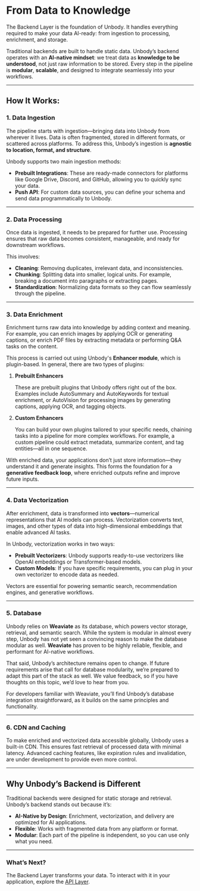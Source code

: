 

# From Data to Knowledge

The Backend Layer is the foundation of Unbody. It handles everything required to make your data AI-ready: from ingestion to processing, enrichment, and storage.

Traditional backends are built to handle static data. Unbody’s backend operates with an **AI-native mindset**: we treat data as **knowledge to be understood**, not just raw information to be stored. Every step in the pipeline is **modular**, **scalable**, and designed to integrate seamlessly into your workflows.

---

## How It Works:

### **1. Data Ingestion**

The pipeline starts with ingestion—bringing data into Unbody from wherever it lives. Data is often fragmented, stored in different formats, or scattered across platforms. To address this, Unbody’s ingestion is **agnostic to location, format, and structure**.

Unbody supports two main ingestion methods:

- **Prebuilt Integrations**: These are ready-made connectors for platforms like Google Drive, Discord, and GitHub, allowing you to quickly sync your data.
- **Push API**: For custom data sources, you can define your schema and send data programmatically to Unbody.

---

### **2. Data Processing**

Once data is ingested, it needs to be prepared for further use. Processing ensures that raw data becomes consistent, manageable, and ready for downstream workflows.

This involves:

- **Cleaning**: Removing duplicates, irrelevant data, and inconsistencies.
- **Chunking**: Splitting data into smaller, logical units. For example, breaking a document into paragraphs or extracting pages.
- **Standardization**: Normalizing data formats so they can flow seamlessly through the pipeline.

---

### **3. Data Enrichment**

Enrichment turns raw data into knowledge by adding context and meaning. For example, you can enrich images by applying OCR or generating captions, or enrich PDF files by extracting metadata or performing Q&A tasks on the content.

This process is carried out using Unbody's **Enhancer module**, which is plugin-based. In general, there are two types of plugins:

1. **Prebuilt Enhancers**
    
    These are prebuilt plugins that Unbody offers right out of the box. Examples include AutoSummary and AutoKeywords for textual enrichment, or AutoVision for processing images by generating captions, applying OCR, and tagging objects.
    
2. **Custom Enhancers**
    
    You can build your own plugins tailored to your specific needs, chaining tasks into a pipeline for more complex workflows. For example, a custom pipeline could extract metadata, summarize content, and tag entities—all in one sequence.
    

With enriched data, your applications don’t just store information—they understand it and generate insights. This forms the foundation for a **generative feedback loop**, where enriched outputs refine and improve future inputs.

---

### **4. Data Vectorization**

After enrichment, data is transformed into **vectors**—numerical representations that AI models can process. Vectorization converts text, images, and other types of data into high-dimensional embeddings that enable advanced AI tasks.

In Unbody, vectorization works in two ways:

- **Prebuilt Vectorizers**: Unbody supports ready-to-use vectorizers like OpenAI embeddings or Transformer-based models.
- **Custom Models**: If you have specific requirements, you can plug in your own vectorizer to encode data as needed.

Vectors are essential for powering semantic search, recommendation engines, and generative workflows.

---

### **5. Database**

Unbody relies on **Weaviate** as its database, which powers vector storage, retrieval, and semantic search. While the system is modular in almost every step, Unbody has not yet seen a convincing reason to make the database modular as well. **Weaviate** has proven to be highly reliable, flexible, and performant for AI-native workflows.

That said, Unbody’s architecture remains open to change. If future requirements arise that call for database modularity, we’re prepared to adapt this part of the stack as well. We value feedback, so if you have thoughts on this topic, we’d love to hear from you.

For developers familiar with Weaviate, you’ll find Unbody’s database integration straightforward, as it builds on the same principles and functionality.

---

### **6. CDN and Caching**

To make enriched and vectorized data accessible globally, Unbody uses a built-in CDN. This ensures fast retrieval of processed data with minimal latency. Advanced caching features, like expiration rules and invalidation, are under development to provide even more control.

---

## Why Unbody’s Backend is Different

Traditional backends were designed for static storage and retrieval. Unbody’s backend stands out because it’s:

- **AI-Native by Design**: Enrichment, vectorization, and delivery are optimized for AI applications.
- **Flexible**: Works with fragmented data from any platform or format.
- **Modular**: Each part of the pipeline is independent, so you can use only what you need.

---

### What’s Next?

The Backend Layer transforms your data. To interact with it in your application, explore the [API Layer](https://chatgpt.com/g/g-9N3RT50W3-unbody-ea/c/api-layer.md).